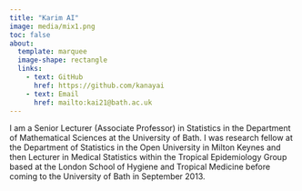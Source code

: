 ```yaml
---
title: "Karim AI"
image: media/mix1.png
toc: false
about: 
  template: marquee
  image-shape: rectangle
  links:
    - text: GitHub
      href: https://github.com/kanayai
    - text: Email
      href: mailto:kai21@bath.ac.uk
---
```


I am a Senior Lecturer (Associate Professor) in Statistics in the Department of Mathematical Sciences at the University of Bath. I was research fellow at the Department of Statistics in the Open University in Milton Keynes and then Lecturer in Medical Statistics within the Tropical Epidemiology Group based at the London School of Hygiene and Tropical Medicine before coming to the University of Bath in September 2013.